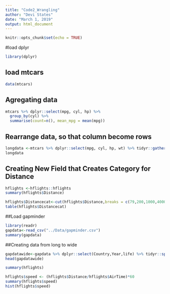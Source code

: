 ```yaml
---
title: "Code2_Wrangling"
author: "Devi States"
date: "March 1, 2019"
output: html_document
---
```


```r
knitr::opts_chunk$set(echo = TRUE)
```

#load dplyr

```r
library(dplyr)
```

## load mtcars

```r
data(mtcars)
```

## Agregating data

```r
mtcars %>% dplyr::select(mpg, cyl, hp) %>%
  group_by(cyl) %>%
  summarise(count=n(), mean_mpg = mean(mpg))
```

## Rearrange data, so that column become rows

```r
longdata <-mtcars %>% dplyr::select(mpg, cyl, hp, wt) %>% tidyr::gather(variable,value,3:4)
longdata
```

## Creating New Field that Creates Category for Distance
```r
hflights <-hflights::hflights
summary(hflights$Distance)

```
```r
hflights$Distancecat<-cut(hflights$Distance,breaks = c(79,200,1000,4000))
table(hflights$Distancecat)
```

##Load gapminder

```r
library(readr)
gapdata<-read_csv("../Data/gapminder.csv")
summary(gapdata)
```

##Creating data from long to wide

```r
gapdatawide<-gapdata %>% dplyr::select(Country,Year,life) %>% tidyr::spread(key = Year, value = life)
head(gapdatawide)
```
```r
summary(hflights)
```
```r
hflights$speed <- (hflights$Distance/hflights$AirTime)*60
summary(hflights$speed)
hist(hflights$speed)
```

